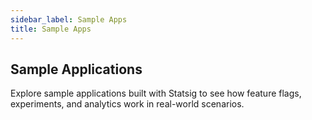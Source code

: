 ```yaml
---
sidebar_label: Sample Apps
title: Sample Apps
---
```



## Sample Applications

Explore sample applications built with Statsig to see how feature flags, experiments, and analytics work in real-world scenarios.

<div
  style={{
    paddingBottom: "20px",
  }}
>
  <ChatBar placeholder="What would you like to build..." />
</div>
<div
  style={{
    display: "grid",
    gridTemplateColumns: "repeat(auto-fit, minmax(300px, 1fr))",
    gap: "28px",
  }}
>
  <SampleAppCard
    title="TaskMaster Pro A/B Testing"
    link="https://statsig.sampleapp.ai/share/zBrBQANriSlxaDy1VU-3j"
    image="/img/sample-apps/taskmaster.png"
  ></SampleAppCard>
  <SampleAppCard
    title="Marketing Tips Blog A/B Testing"
    link="https://statsig.sampleapp.ai/share/RYOtIEcwyiC0eisSiDqZR"
    image="/img/sample-apps/marketing-tips.png"
  ></SampleAppCard>
  <SampleAppCard
    title="Ecommerce Application"
    link="https://statsig.sampleapp.ai/share/St0bryK_ih8NvCbNVxfm4"
    image="/img/sample-apps/tech-e-comm.png"
  ></SampleAppCard>
  <SampleAppCard
    title="Content Recommendation Optimization"
    link="https://statsig.sampleapp.ai/share/W7b27kGUNeyqU80g85uDE"
    image="/img/sample-apps/social-stream.png"
  ></SampleAppCard>
  <SampleAppCard
    title="Banking Dashboard Analytics"
    link="https://statsig.sampleapp.ai/share/ZDjbSTm5WIqXMfqck536u"
    image="/img/sample-apps/banking.png"
  ></SampleAppCard>
  <SampleAppCard
    title="Patient-Provider Appointment Portal"
    link="https://statsig.sampleapp.ai/share/6xJNjOhdibsLL2J35X7xL"
    image="/img/sample-apps/healthcare.png"
  ></SampleAppCard>
  <SampleAppCard
    title="Snake Game"
    link="https://statsig.sampleapp.ai/share/ZMpNCj-5c2v3MCOgV99H0"
    image="/img/sample-apps/snake.png"
  ></SampleAppCard>
  <SampleAppCard
    title="E-commerce A/B Testing"
    link="https://statsig.sampleapp.ai/share/9uXb7yq2eJM4KWRkiuHj1"
    image="/img/sample-apps/buy-now-experiment.png"
  ></SampleAppCard>
</div>
